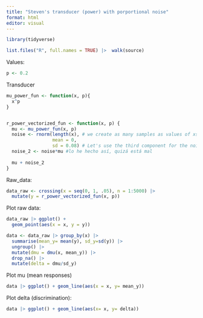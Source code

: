 ```yaml
---
title: "Steven's transducer (power) with porportional noise"
format: html
editor: visual
---
```



```r
library(tidyverse)

list.files("R", full.names = TRUE) |>  walk(source)
```

Values:
```r

p <- 0.2

```

Transducer

```r
mu_power_fun <- function(x, p){
  x^p
}


r_power_vectorized_fun <- function(x, p) {
  mu <- mu_power_fun(x, p)
  noise <- rnorm(length(x), # we create as many samples as values of xs we have
                 mean = 0, 
                 sd = 0.08) # Let's use the third component for the noise
  noise_2 <- noise*mu #lo he hecho así, quizá está mal
  
  mu + noise_2
}
```

Raw_data:

```r

data_raw <- crossing(x = seq(0, 1, .05), n = 1:5000) |> 
  mutate(y = r_power_vectorized_fun(x, p))

```

Plot raw data:

```r

data_raw |> ggplot() + 
  geom_point(aes(x = x, y = y))

```


```r
data <- data_raw |> group_by(x) |>  
  summarise(mean_y= mean(y), sd_y=sd(y)) |> 
  ungroup() |> 
  mutate(dmu = dmu(x, mean_y)) |> 
  drop_na() |> 
  mutate(delta = dmu/sd_y)
```

Plot mu (mean responses)

```r
data |> ggplot() + geom_line(aes(x = x, y= mean_y))
```

Plot delta (discrimination):

```r
data |> ggplot() + geom_line(aes(x= x, y= delta)) 
```